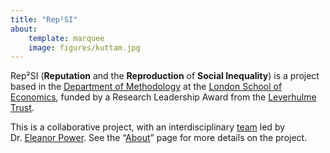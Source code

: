 ```yaml
---
title: "Rep²SI"
about: 
    template: marquee
    image: figures/kuttam.jpg
---
```


Rep²SI (**Reputation** and the **Reproduction** of **Social Inequality**) is a project based in the [Department of Methodology](https://www.lse.ac.uk/Methodology) at the [London School of Economics](https://www.lse.ac.uk/), funded by a Research Leadership Award from the [Leverhulme Trust](https://www.leverhulme.ac.uk/). 

This is a collaborative project, with an interdisciplinary [team](team.qmd) led by Dr. [Eleanor Power](https://eapower.github.io/). See the "[About](about.qmd)" page for more details on the project. 
